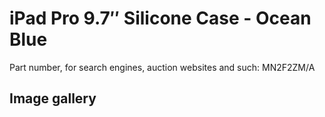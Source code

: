 
# iPad Pro 9.7″ Silicone Case - Ocean Blue

Part number, for search engines, auction websites and such: MN2F2ZM/A

## Image gallery

<div style={{ width: '100%', maxWidth: '768px' }}>
<GalleryComponent
    images={[
      {
        original: "/everysource/MN2F2.webp",
        thumbnail: "/everypreview/MN2F2.webp",
      },
      {
        original: "/everysource/MN2F2_AV1_GOLD.webp",
        thumbnail: "/everypreview/MN2F2_AV1_GOLD.webp",
      },
      {
        original: "/everysource/MN2F2_AV1_ROSEGOLD.webp",
        thumbnail: "/everypreview/MN2F2_AV1_ROSEGOLD.webp",
      },
      {
        original: "/everysource/MN2F2_AV1_SILVER.webp",
        thumbnail: "/everypreview/MN2F2_AV1_SILVER.webp",
      },
      {
        original: "/everysource/MN2F2_AV1_SPACE_GRAY.webp",
        thumbnail: "/everypreview/MN2F2_AV1_SPACE_GRAY.webp",
      },
      {
        original: "/everysource/MN2F2_AV2.webp",
        thumbnail: "/everypreview/MN2F2_AV2.webp",
      },
      {
        original: "/everysource/MN2F2_AV3.webp",
        thumbnail: "/everypreview/MN2F2_AV3.webp",
      },
      {
        original: "/everysource/MN2F2_AV4.webp",
        thumbnail: "/everypreview/MN2F2_AV4.webp",
      }
    ]}
  />
</div>